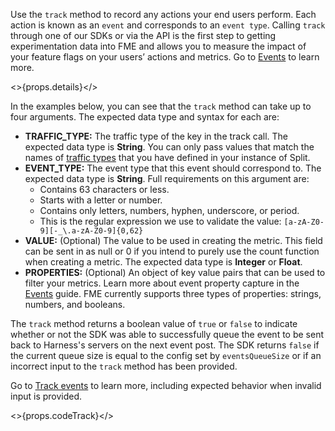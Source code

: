 Use the `track` method to record any actions your end users perform. Each action is known as an `event` and corresponds to an `event type`. Calling `track` through one of our SDKs or via the API is the first step to getting experimentation data into FME and allows you to measure the impact of your feature flags on your users’ actions and metrics. Go to [Events](https://help.split.io/hc/en-us/articles/360020585772) to learn more.

<>{props.details}</>

In the examples below, you can see that the `track` method can take up to four arguments. The expected data type and syntax for each are:

* **TRAFFIC_TYPE:** The traffic type of the key in the track call. The expected data type is **String**. You can only pass values that match the names of [traffic types](https://help.split.io/hc/en-us/articles/360019916311-Traffic-type) that you have defined in your instance of Split.
* **EVENT_TYPE:** The event type that this event should correspond to. The expected data type is **String**. Full requirements on this argument are:
    * Contains 63 characters or less.
    * Starts with a letter or number.
    * Contains only letters, numbers, hyphen, underscore, or period.
    * This is the regular expression we use to validate the value: `[a-zA-Z0-9][-_\.a-zA-Z0-9]{0,62}`
* **VALUE:** (Optional) The value to be used in creating the metric. This field can be sent in as null or 0 if you intend to purely use the count function when creating a metric. The expected data type is **Integer** or **Float**.
* **PROPERTIES:** (Optional) An object of key value pairs that can be used to filter your metrics. Learn more about event property capture in the [Events](https://help.split.io/hc/en-us/articles/360020585772-Events#event-properties) guide. FME currently supports three types of properties: strings, numbers, and booleans.

The `track` method returns a boolean value of `true` or `false` to indicate whether or not the SDK was able to successfully queue the event to be sent back to Harness's servers on the next event post. The SDK returns `false` if the current queue size is equal to the config set by `eventsQueueSize` or if an incorrect input to the `track` method has been provided.

Go to [Track events](https://help.split.io/hc/en-us/articles/360020585772-Track-events) to learn more, including expected behavior when invalid input is provided.

<>{props.codeTrack}</>